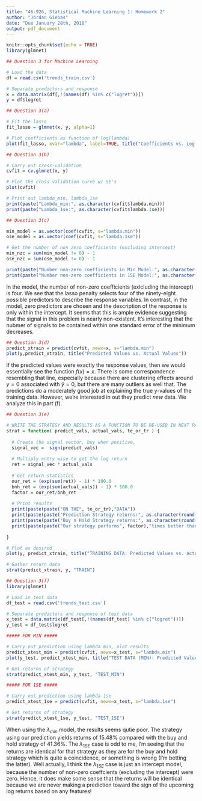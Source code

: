 ```yaml
---
title: "46-926, Statistical Machine Learning 1: Homework 2"
author: "Jordan Giebas"
date: "Due January 28th, 2018"
output: pdf_document
---
```


```r
knitr::opts_chunk$set(echo = TRUE)
library(glmnet)
```


```r
## Question 3 for Machine Learning

# Load the data
df = read.csv('trends_train.csv')

# Separate predictors and response
x = data.matrix(df[,!(names(df) %in% c("logret"))])
y = df$logret

## Question 3(a)

# Fit the lasso
fit_lasso = glmnet(x, y, alpha=1)

# Plot coefficients as function of log(lambda)
plot(fit_lasso, xvar="lambda", label=TRUE, title("Coefficients vs. Log(Lambda)"))

## Question 3(b)

# Carry out cross-validation
cvfit = cv.glmnet(x, y)

# Plot the cross validation curve w/ SE's
plot(cvfit)

# Print out lambda_min, lambda_1se
print(paste("Lambda_min:", as.character(cvfit$lambda.min)))
print(paste("Lambda_1se:", as.character(cvfit$lambda.1se)))

## Question 3(c)

min_model = as.vector(coef(cvfit, s="lambda.min"))
ose_model = as.vector(coef(cvfit, s="lambda.1se"))

# Get the number of non zero coefficients (excluding intercept)
min_nzc = sum(min_model != 0) - 1
ose_nzc = sum(ose_model != 0) - 1

print(paste("Number non-zero coefficients in Min Model:", as.character(min_nzc)))
print(paste("Number non-zero coefficients in 1SE Model:", as.character(ose_nzc)))

```

In the  model, the number of non-zero coefficients (exlcluding the intercept) is four. We see that the lasso  penalty selects four of the ninety-eight possible predictors to describe the response variables. In contrast, in the  model, zero predictors are chosen and the description of the response is only within the intercept. It seems that this is ample evidence suggesting that the signal in this problem is nearly non-existent. It's interesting that the nubmer of signals to be contained within one standard error of the minimum decreases.

```r
## Question 3(d)
predict_xtrain = predict(cvfit, newx=x, s="lambda.min")
plot(y,predict_xtrain, title("Predicted Values vs. Actual Values"))
```

If the predicted values were exactly the response values, then we would essentially see the function $f(x) = x$. There is some correspondence resembling that line, especially because there are clustering effects around $y=0$ associated with $\hat{y} = 0$, but there are many outliers as well that. The predictions do a moderately good job at explaining the true y-values of the training data. However, we're interested in out they predict *new* data. We analyze this in part (f).

```r
## Question 3(e)

# WRITE THE STRATEGY AND RESULTS AS A FUNCTION TO BE RE-USED IN NEXT PART
strat = function( predict_vals, actual_vals, te_or_tr ) {
  
  # Create the signal vector, buy when positive, 
  signal_vec =  sign(predict_vals)
  
  # Multiply entry wise to get the log return
  ret = signal_vec * actual_vals
  
  # Get return statistics
  our_ret = (exp(sum(ret)) - 1) * 100.0
  bnh_ret = (exp(sum(actual_vals)) - 1) * 100.0
  factor = our_ret/bnh_ret
  
  # Print results
  print(paste(paste("ON THE", te_or_tr),"DATA"))
  print(paste(paste("Prediction Strategy returns:", as.character(round(our_ret,digits = 2)),"%")))
  print(paste(paste("Buy n Hold Strategy returns:", as.character(round(bnh_ret,digits = 2)),"%")))
  print(paste(paste("Our strategy performs", factor),"times better than buying-holding"))
  
}

# Plot as desired
plot(y, predict_xtrain, title("TRAINING DATA: Predicted Values vs. Actual Values"))

# Gather return data
strat(predict_xtrain, y, "TRAIN")
```

```r
## Question 3(f)
library(glmnet)

# Load in test data
df_test = read.csv('trends_test.csv')

# Separate predictors and response of test data
x_test = data.matrix(df_test[,!(names(df_test) %in% c("logret"))])
y_test = df_test$logret

##### FOR MIN ##### 

# Carry out prediction using lambda min, plot results
predict_xtest_min = predict(cvfit, newx=x_test, s="lambda.min")
plot(y_test, predict_xtest_min, title("TEST DATA (MIN): Predicted Values vs. Actual Values"))

# Get returns of strategy
strat(predict_xtest_min, y_test, "TEST_MIN")

##### FOR 1SE ##### 

# Carry out prediction using lambda 1se
predict_xtest_1se = predict(cvfit, newx=x_test, s="lambda.1se")

# Get returns of strategy
strat(predict_xtest_1se, y_test, "TEST_1SE")
```

When using the $\lambda_{min}$ model, the results seems qutie poor. The strategy using our prediction yields returns of 15.48% compared with the buy and hold strategy of 41.36%. The $\lambda_{1SE}$ case is odd to me, I'm seeing that the returns are identical for that strategy as they are for the buy and hold strategy which is quite a coincidence, or something is wrong (I'm betting the latter). Well actually, I think the $\lambda_{1SE}$ case is just an intercept model, because the number of non-zero coeffcients (excluding the intercept) were zero. Hence, it does make some sense that the returns will be identical because we are never making a prediction toward the sign of the upcoming log returns based on any features! 

